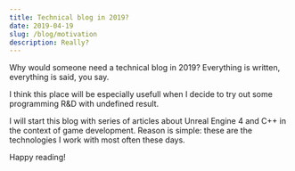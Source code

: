 ```yaml
---
title: Technical blog in 2019?
date: 2019-04-19
slug: /blog/motivation
description: Really?
---
```


Why would someone need a technical blog in 2019? Everything is written, everything is said, you say.

I think this place will be especially usefull when I decide to try out some programming R&D with undefined result.

I will start this blog with series of articles about Unreal Engine 4 and C++ in the context of game development. Reason is simple: these are the technologies I work with most often these days.

Happy reading!

